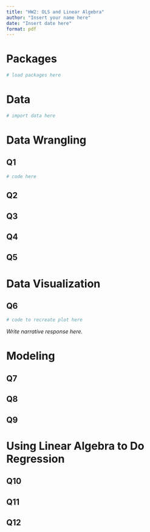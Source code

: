 ```yaml
---
title: "HW2: OLS and Linear Algebra"
author: "Insert your name here"
date: "Insert date here"
format: pdf
---
```


# Packages

```r
# load packages here
```

# Data

```r
# import data here
```


# Data Wrangling

## Q1 

```r
# code here
```

## Q2 

## Q3

## Q4

## Q5

# Data Visualization 

## Q6

```r
# code to recreate plot here
```

*Write narrative response here.*

# Modeling

## Q7

## Q8

## Q9

# Using Linear Algebra to Do Regression

## Q10

## Q11

## Q12
